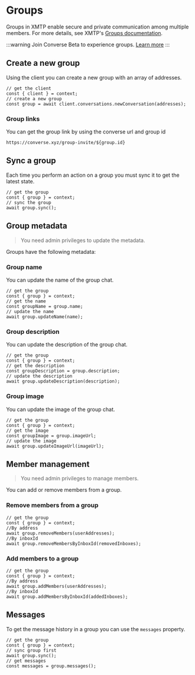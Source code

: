 # Groups

Groups in XMTP enable secure and private communication among multiple members. For more details, see XMTP's [Groups documentation](https://xmtp.org/docs/build/group-chat).

:::warning
Join Converse Beta to experience groups. [Learn more](https://paragraph.xyz/@ephemera/converse)
:::

## Create a new group

Using the client you can create a new group with an array of addresses.

```tsx
// get the client
const { client } = context;
// create a new group
const group = await client.conversations.newConversation(addresses);
```

### Group links

You can get the group link by using the converse url and group id

```tsx
https://converse.xyz/group-invite/${group.id}
```

## Sync a group

Each time you perform an action on a group you must sync it to get the latest state.

```tsx
// get the group
const { group } = context;
// sync the group
await group.sync();
```

## Group metadata

> You need admin privileges to update the metadata.

Groups have the following metadata:

### Group name

You can update the name of the group chat.

```tsx
// get the group
const { group } = context;
// get the name
const groupName = group.name;
// update the name
await group.updateName(name);
```

### Group description

You can update the description of the group chat.

```tsx
// get the group
const { group } = context;
// get the description
const groupDescription = group.description;
// update the description
await group.updateDescription(description);
```

### Group image

You can update the image of the group chat.

```tsx
// get the group
const { group } = context;
// get the image
const groupImage = group.imageUrl;
// update the image
await group.updateImageUrl(imageUrl);
```

## Member management

> You need admin privileges to manage members.

You can add or remove members from a group.

### Remove members from a group

```tsx
// get the group
const { group } = context;
//By address
await group.removeMembers(userAddresses);
//By inboxId
await group.removeMembersByInboxId(removedInboxes);
```

### Add members to a group

```tsx
// get the group
const { group } = context;
//By address
await group.addMembers(userAddresses);
//By inboxId
await group.addMembersByInboxId(addedInboxes);
```

## Messages

To get the message history in a group you can use the `messages` property.

```tsx
// get the group
const { group } = context;
// sync group first
await group.sync();
// get messages
const messages = group.messages();
```
